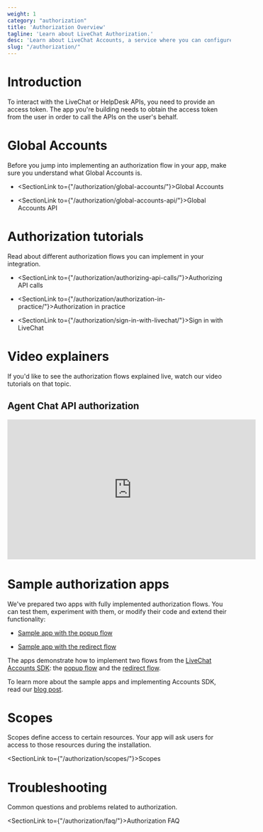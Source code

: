 ```yaml
---
weight: 1
category: "authorization"
title: 'Authorization Overview'
tagline: 'Learn about LiveChat Authorization.'
desc: 'Learn about LiveChat Accounts, a service where you can configure options and resources common for all products.'
slug: "/authorization/"
---
```


# Introduction

To interact with the LiveChat or HelpDesk APIs, you need to provide an access token. The app you're building needs to obtain the access token from the user in order to call the APIs on the user's behalf.

# Global Accounts

Before you jump into implementing an authorization flow in your app, make sure you understand what Global Accounts is.

- <SectionLink to={"/authorization/global-accounts/"}>Global Accounts</SectionLink>

- <SectionLink to={"/authorization/global-accounts-api/"}>Global Accounts API</SectionLink>

# Authorization tutorials

Read about different authorization flows you can implement in your integration.

- <SectionLink to={"/authorization/authorizing-api-calls/"}>Authorizing API calls</SectionLink>

- <SectionLink to={"/authorization/authorization-in-practice/"}>Authorization in practice</SectionLink>

- <SectionLink to={"/authorization/sign-in-with-livechat/"}>Sign in with LiveChat</SectionLink>

# Video explainers

If you'd like to see the authorization flows explained live, watch our video tutorials on that topic.

## Agent Chat API authorization

<iframe
  width="560"
  height="315"
  src="https://www.youtube.com/embed/-EUZ_Ynvz5Q"
  frameBorder="0"
  allow="accelerometer; autoplay; encrypted-media; gyroscope; picture-in-picture"
  allowFullScreen
></iframe>

# Sample authorization apps

We've prepared two apps with fully implemented authorization flows. You can test them, experiment with them, or modify their code and extend their functionality:

- <a href="https://github.com/livechat/sample-app-popup-auth" target="_blank">Sample app with the popup flow</a>

- <a href="https://github.com/livechat/sample-app-redirect-auth" target="_blank">Sample app with the redirect flow</a>

The apps demonstrate how to implement two flows from the [LiveChat Accounts SDK](/authorization/sign-in-with-livechat#accounts-sdk): the [popup flow](/authorization/sign-in-with-livechat#popup-1) and the [redirect flow](/authorization/sign-in-with-livechat#redirect-1).

To learn more about the sample apps and implementing Accounts SDK, read our <a href="https://developers.livechat.com/updates/learn-authorization-with-sample-apps" target="_blank">blog post</a>.


# Scopes

Scopes define access to certain resources. Your app will ask users for access to those resources during the installation.

<SectionLink to={"/authorization/scopes/"}>Scopes</SectionLink>

# Troubleshooting

Common questions and problems related to authorization.

<SectionLink to={"/authorization/faq/"}>Authorization FAQ</SectionLink>
